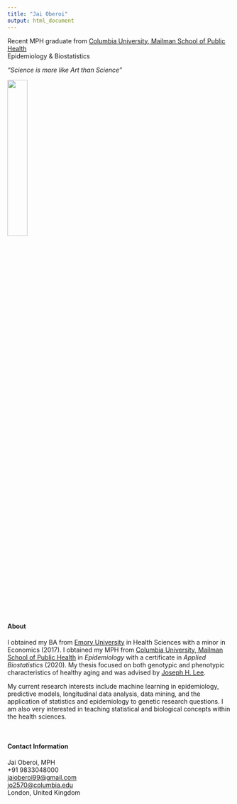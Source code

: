 ```yaml
---
title: "Jai Oberoi"
output: html_document
---
```


Recent MPH graduate from [Columbia University, Mailman School of Public Health](https://www.publichealth.columbia.edu/) <br>
Epidemiology & Biostatistics

*"Science is more like Art than Science"*

<img src="images/aboutpic.jpg" style="width:30%; border:5px" align="center"> 

<br>

#### About

I obtained my BA from [Emory University](http://www.emory.edu/home/index.html) in Health Sciences with a minor in Economics (2017). I obtained my MPH from [Columbia University, Mailman School of Public Health](https://www.mailman.columbia.edu/) in *Epidemiology* with a certificate in *Applied Biostatistics* (2020). My thesis focused on both genotypic and phenotypic characteristics of healthy aging and was advised by [Joseph H. Lee](https://www.publichealth.columbia.edu/people/our-faculty/jhl2). 

My current research interests include machine learning in epidemiology, predictive models, longitudinal data analysis, data mining, and the application of statistics and epidemiology to genetic research questions. I am also very interested in teaching statistical and biological concepts within the health sciences. 

<br>


#### Contact Information

Jai Oberoi, MPH <br>
+91 9833048000 <br>
[jaioberoi99@gmail.com](mail to:jaioberoi99@gmail.com) <br>
[jo2570@columbia.edu](mail to:jo2570@columbia.edu) <br>
London, United Kingdom 



